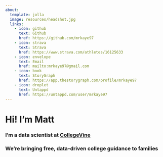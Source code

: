 ```yaml
---
about:
  template: jolla
  image: resources/headshot.jpg
  links:
    - icon: github
      text: Github
      href: https://github.com/mrkaye97
    - icon: strava
      text: Strava
      href: https://www.strava.com/athletes/16125633
    - icon: envelope
      text: Email
      href: mailto:mrkaye97@gmail.com
    - icon: book
      text: StoryGraph
      href: https://app.thestorygraph.com/profile/mrkaye97
    - icon: droplet
      text: Untappd
      href: https://untappd.com/user/mrkaye97
---
```


# Hi! I'm <strong>Matt</strong>

### I'm a data scientist at <a href="https://www.collegevine.com">CollegeVine</a>

### We're bringing free, data-driven college guidance to families
